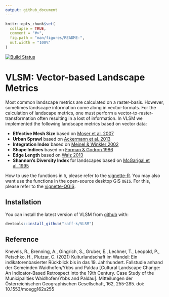 ```yaml
---
output: github_document
---
```


<!-- README.md is generated from README.Rmd. Please edit that file -->

```r
knitr::opts_chunk$set(
  collapse = TRUE,
  comment = "#>",
  fig.path = "man/figures/README-",
  out.width = "100%"
)
```

[![Build Status](https://api.travis-ci.org/raff-k/VLSM.svg?branch=master)](https://travis-ci.org/raff-k/VLSM)

# VLSM: Vector-based Landscape Metrics
Most common landscape metrics are calculated on a raster-basis. However, sometimes landscape information come along in vector-formats. For the calculation of landscape metrics, one must perform a vector-to-raster-transformation often resulting in a lost of information. In VLSM we implemented the following landscape metrics based on vector data:

* **Effective Mesh Size** based on [Moser et al. 2007](https://doi.org/10.1007/s10980-006-9023-0)
* **Urban Sprawl** based on [Ackermann et al. 2013](https://www.schulthess.com/buchshop/detail/ISBN-9783784340326/Ackermann-Werne-Schweiger-Manue-Sukopp-Ulrich-fuer-Naturschutz-BfN-Bundesam-Editor/Indikatoren-zur-biologischen-Vielfalt?bpmbutton211549=1&bpmtoken=)
* **Integration Index** based on [Meinel & Winkler 2002](https://www2.ioer.de/recherche/pdf/2002_meinel_earsel.pdf)
* **Shape Indices** based on [Forman & Godron 1986](https://link.springer.com/journal/10980)
* **Edge Length** based on [Walz 2013](http://rosdok.uni-rostock.de/file/rosdok_disshab_0000000980/rosdok_derivate_0000005089/Habilitationsschrift_Walz_2013.pdf)
* **Shannon's Diversity Index** for landscapes based on [McGarigal et al. 1995](https://www.fs.usda.gov/treesearch/pubs/3064)

How to use the functions in `R`, please refer to the [vignette-R](https://github.com/raff-k/VLSM/blob/master/vignettes/vignette_R.pdf). 
You may also want use the functions in the open-source desktop GIS `QGIS`. For this, please refer to the [vignette-QGIS](https://github.com/raff-k/VLSM/blob/master/vignettes/vignette_QGIS.pdf). 

## Installation

You can install the latest version of VLSM from [github](https://github.com/raff-k/VLSM) with:


```r
devtools::install_github("raff-k/VLSM")
```



## Reference

Knevels, R., Brenning, A., Gingrich, S., Gruber, E., Lechner, T., Leopold, P., Petschko, H., Plutzar, C. (2021) Kulturlandschaft im Wandel: Ein
indikatorenbasierter Rückblick bis in das 19. Jahrhundert. Fallstudie anhand der Gemeinden Waidhofen/Ybbs und Paldau [Cultural Landscape
Change: An Indicator-Based Retrospect into the 19th Century. Case Study of the Municipalities Waidhofen/Ybbs and Paldau]. Mitteilungen der
Österreichischen Geographischen Gesellschaft, 162, 255-285. doi: 10.1553/moegg162s255